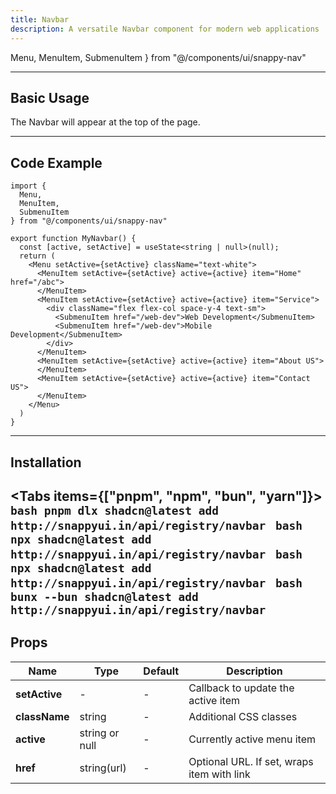 ```yaml
---
title: Navbar
description: A versatile Navbar component for modern web applications
---
```


  Menu,
  MenuItem,
  SubmenuItem
} from "@/components/ui/snappy-nav"


---

## Basic Usage

<div className="flex flex-col items-center justify-center mb-6 border-1 gap-1 border-zinc-800 rounded-lg py-5">
 <div className="relative w-full flex items-center justify-center">
        <MyNavbar />
        <p className="text-black dark:text-white">
          The Navbar will appear at the top of the page.
        </p>
      </div>
</div>

---

## Code Example

```tsx
import {
  Menu,
  MenuItem,
  SubmenuItem
} from "@/components/ui/snappy-nav"

export function MyNavbar() {
  const [active, setActive] = useState<string | null>(null);
  return (
    <Menu setActive={setActive} className="text-white">
      <MenuItem setActive={setActive} active={active} item="Home" href="/abc">
      </MenuItem>
      <MenuItem setActive={setActive} active={active} item="Service">
        <div className="flex flex-col space-y-4 text-sm">
          <SubmenuItem href="/web-dev">Web Development</SubmenuItem>
          <SubmenuItem href="/web-dev">Mobile Development</SubmenuItem>
        </div>
      </MenuItem>
      <MenuItem setActive={setActive} active={active} item="About US">
      </MenuItem>
      <MenuItem setActive={setActive} active={active} item="Contact US">
      </MenuItem>
    </Menu>
  )
}

```
---
## Installation

<Tabs items={["pnpm", "npm", "bun", "yarn"]}>
  <Tab value="pnpm">
    ```bash
    pnpm dlx shadcn@latest add http://snappyui.in/api/registry/navbar
    ```
  </Tab>
  <Tab value="npm">
    ```bash
    npx shadcn@latest add http://snappyui.in/api/registry/navbar
    ```
  </Tab>
  <Tab value="yarn">
    ```bash
    npx shadcn@latest add http://snappyui.in/api/registry/navbar
    ```
  </Tab>
  <Tab value="bun">
    ```bash
    bunx --bun shadcn@latest add http://snappyui.in/api/registry/navbar
    ```
  </Tab>
</Tabs>
---

## Props

| <b>Name</b>        | <b>Type</b>         | <b>Default</b>   | <b>Description</b>                              |
|------------|-------------|-----------|------------------------------------------|
| **setActive**  | -      | -         |   Callback to update the active item                 |
| **className** | string    | -         | Additional CSS classes                  |
| **active** | string or null     | -        | Currently active menu item           |
| **href**  | string(url)      | -       | Optional URL. If set, wraps item with link|
